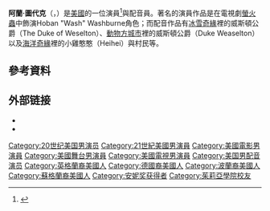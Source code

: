{{noteTA
|T=zh-hk:阿蘭·圖代克; zh-tw:艾倫·圖克
|1=zh-hk:阿蘭·圖代克; zh-tw:艾倫·圖克
|2=zh-hk:阿蘭; zh-tw:艾倫
|3=zh-hk:圖代克; zh-tw:圖克
}}
{{Infobox person
|image        = Alan Tudyk by Gage Skidmore 2.jpg
|caption      = 
|birth_date   = {{birth date and age|1971|3|16}}
|birth_place  = {{USA}}[[德克薩斯州|德克薩斯州]][[艾爾帕索_(德克薩斯州)|艾爾帕索]]
|death_date   =
|death_place  =
|education    = {{le|朗莫里斯學院|Lon Morris College}}<br>[[茱莉亞學院|茱莉亞學院]]
|occupation   = 演員、配音演員
|years_active = 1997年－現在
|spouse       = {{marriage|Charissa Barton|2016}}
}}
'''阿蘭·圖代克'''（{{lang-en|Alan Wray Tudyk}}，{{bd|1971年|3月16日||}}）是[[美國|美國]]的一位演員<ref>{{cite web|last=Karras|first=Steve|title=Hey, You're That Guy: Alan Tudyk|url=http://www.web2carz.com/people/who-you-should-know/1962/hey-youre-that-guy-actor-alan-tudyk|work=web2carz.com|publisher=Web2Carz.com LTD|accessdate=April 10, 2013}}</ref>與配音員。著名的演員作品是在電視劇[[螢火蟲_(電視劇)|螢火蟲]]中飾演Hoban "Wash" Washburne角色；而配音作品有[[冰雪奇緣|冰雪奇緣]]裡的威斯頓公爵（The Duke of Weselton）、[[動物方城市|動物方城市]]裡的威斯頓公爵（Duke Weaselton）以及[[海洋奇緣|海洋奇緣]]裡的小雞憨憨（Heihei）與村民等。

==參考資料==
{{Reflist}}

== 外部链接 ==
{{Commons|Alan Tudyk}}
* {{IMDb name|876138|Alan Tudyk}}
* {{IBDB name}}
{{安妮獎最佳動畫配音獎}}
{{Authority control}}

{{DEFAULTSORT:Tudyk, Alan}}
[[Category:20世纪美国男演员|Category:20世纪美国男演员]]
[[Category:21世紀美國男演員|Category:21世紀美國男演員]]
[[Category:美國電影男演員|Category:美國電影男演員]]
[[Category:美國舞台男演員|Category:美國舞台男演員]]
[[Category:美國電視男演員|Category:美國電視男演員]]
[[Category:美国男配音演员|Category:美国男配音演员]]
[[Category:英格蘭裔美國人|Category:英格蘭裔美國人]]
[[Category:德國裔美國人|Category:德國裔美國人]]
[[Category:波蘭裔美國人|Category:波蘭裔美國人]]
[[Category:蘇格蘭裔美國人|Category:蘇格蘭裔美國人]]
[[Category:安妮奖获得者|Category:安妮奖获得者]]
[[Category:茱莉亞學院校友|Category:茱莉亞學院校友]]
{{us-bio-stub}}
